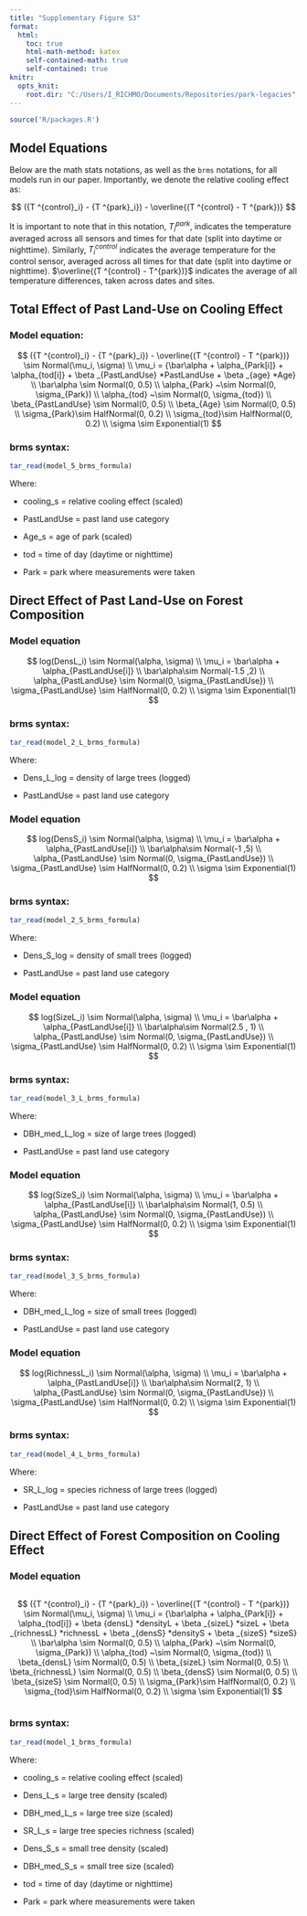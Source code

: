 ```yaml
---
title: "Supplementary Figure S3"
format: 
  html:
    toc: true
    html-math-method: katex
    self-contained-math: true
    self-contained: true
knitr:
  opts_knit:
    root.dir: "C:/Users/I_RICHMO/Documents/Repositories/park-legacies"
---
```


```r
source('R/packages.R')
```

## Model Equations
Below are the math stats notations, as well as the `brms` notations, for all models run in our paper. Importantly, we denote the relative cooling effect as: 

$$
({T ^{control}_i} - {T ^{park}_i}) - \overline{(T ^{control} - T ^{park})}
$$

It is important to note that in this notation, $T^{park}_i$, indicates the temperature averaged across all sensors and times for that date (split into daytime or nighttime). Similarly, $T^{control}_i$ indicates the average temperature for the control sensor, averaged across all times for that date (split into daytime or nighttime). $\overline{(T ^{control} - T^{park})}$ indicates the average of all temperature differences, taken across dates and sites.


## Total Effect of Past Land-Use on Cooling Effect

### Model equation:

$$
({T ^{control}_i} - {T ^{park}_i}) - \overline{(T ^{control} - T ^{park})} \sim Normal(\mu_i, \sigma) 
\\
\mu_i = {\bar\alpha + \alpha_{Park[i]} + \alpha_{tod[i]} + \beta _{PastLandUse} *PastLandUse + \beta _{age} *Age}
\\
\bar\alpha \sim Normal(0, 0.5)
\\
\alpha_{Park} ~\sim Normal(0, \sigma_{Park})
\\
\alpha_{tod} ~\sim Normal(0, \sigma_{tod})
\\
\beta_{PastLandUse} \sim Normal(0, 0.5)
\\
\beta_{Age} \sim Normal(0, 0.5)
\\
\sigma_{Park}\sim HalfNormal(0, 0.2)
\\
\sigma_{tod}\sim HalfNormal(0, 0.2)
\\
\sigma \sim Exponential(1)
$$

### brms syntax:

```r
tar_read(model_5_brms_formula)
```

Where:

-   cooling_s = relative cooling effect (scaled)

-   PastLandUse = past land use category

-   Age_s = age of park (scaled)

-   tod = time of day (daytime or nighttime)

-   Park = park where measurements were taken


## Direct Effect of Past Land-Use on Forest Composition

### Model equation

$$
log(DensL_i) \sim Normal(\alpha, \sigma)
\\
\mu_i = \bar\alpha + \alpha_{PastLandUse[i]}
\\
\bar\alpha\sim Normal(-1.5 ,2)
\\
\alpha_{PastLandUse} \sim Normal(0, \sigma_{PastLandUse})
\\
\sigma_{PastLandUse} \sim HalfNormal(0, 0.2)
\\
\sigma \sim Exponential(1)
$$

### brms syntax:

```r
tar_read(model_2_L_brms_formula)
```

Where:

-   Dens_L_log = density of large trees (logged)

-   PastLandUse = past land use category

### Model equation

$$
log(DensS_i) \sim Normal(\alpha, \sigma)
\\
\mu_i = \bar\alpha + \alpha_{PastLandUse[i]}
\\
\bar\alpha\sim Normal(-1 ,5)
\\
\alpha_{PastLandUse} \sim Normal(0, \sigma_{PastLandUse})
\\
\sigma_{PastLandUse} \sim HalfNormal(0, 0.2)
\\
\sigma \sim Exponential(1)
$$

### brms syntax:

```r
tar_read(model_2_S_brms_formula)
```

Where:

-   Dens_S_log = density of small trees (logged)

-   PastLandUse = past land use category

### Model equation

$$
log(SizeL_i) \sim Normal(\alpha, \sigma)
\\
\mu_i = \bar\alpha + \alpha_{PastLandUse[i]}
\\
\bar\alpha\sim Normal(2.5 , 1)
\\
\alpha_{PastLandUse} \sim Normal(0, \sigma_{PastLandUse})
\\
\sigma_{PastLandUse} \sim HalfNormal(0, 0.2)
\\
\sigma \sim Exponential(1)
$$

### brms syntax:

```r
tar_read(model_3_L_brms_formula)
```

Where:

-   DBH_med_L_log = size of large trees (logged)

-   PastLandUse = past land use category


### Model equation

$$
log(SizeS_i) \sim Normal(\alpha, \sigma)
\\
\mu_i = \bar\alpha + \alpha_{PastLandUse[i]}
\\
\bar\alpha\sim Normal(1, 0.5)
\\
\alpha_{PastLandUse} \sim Normal(0, \sigma_{PastLandUse})
\\
\sigma_{PastLandUse} \sim HalfNormal(0, 0.2)
\\
\sigma \sim Exponential(1)
$$

### brms syntax:

```r
tar_read(model_3_S_brms_formula)
```

Where:

-   DBH_med_L_log = size of small trees (logged)

-   PastLandUse = past land use category

### Model equation

$$
log(RichnessL_i) \sim Normal(\alpha, \sigma)
\\
\mu_i = \bar\alpha + \alpha_{PastLandUse[i]}
\\
\bar\alpha\sim Normal(2, 1)
\\
\alpha_{PastLandUse} \sim Normal(0, \sigma_{PastLandUse})
\\
\sigma_{PastLandUse} \sim HalfNormal(0, 0.2)
\\
\sigma \sim Exponential(1)
$$

### brms syntax:

```r
tar_read(model_4_L_brms_formula)
```

Where:

-   SR_L_log = species richness of large trees (logged)

-   PastLandUse = past land use category


## Direct Effect of Forest Composition on Cooling Effect

### Model equation

::: {style="overflow-x:auto;overflow-y:hidden;"}
$$
({T ^{control}_i} - {T ^{park}_i}) - \overline{(T ^{control} - T ^{park})} \sim Normal(\mu_i, \sigma) 
\\
\mu_i = {\bar\alpha + \alpha_{Park[i]} + \alpha_{tod[i]} + \beta {densL} *densityL + \beta _{sizeL} *sizeL + \beta _{richnessL} *richnessL + \beta _{densS} *densityS + \beta _{sizeS} *sizeS}
\\
\bar\alpha \sim Normal(0, 0.5)
\\
\alpha_{Park} ~\sim Normal(0, \sigma_{Park})
\\
\alpha_{tod} ~\sim Normal(0, \sigma_{tod})
\\
\beta_{densL} \sim Normal(0, 0.5)
\\
\beta_{sizeL} \sim Normal(0, 0.5)
\\
\beta_{richnessL} \sim Normal(0, 0.5)
\\
\beta_{densS} \sim Normal(0, 0.5)
\\
\beta_{sizeS} \sim Normal(0, 0.5)
\\
\sigma_{Park}\sim HalfNormal(0, 0.2)
\\
\sigma_{tod}\sim HalfNormal(0, 0.2)
\\
\sigma \sim Exponential(1)
$$
:::
### brms syntax:

```r
tar_read(model_1_brms_formula)
```

Where:

-   cooling_s = relative cooling effect (scaled)

-   Dens_L_s = large tree density (scaled)

-   DBH_med_L_s = large tree size (scaled)

-   SR_L_s = large tree species richness (scaled)

-   Dens_S_s = small tree density (scaled)

-   DBH_med_S_s = small tree size (scaled)

-   tod = time of day (daytime or nighttime)

-   Park = park where measurements were taken


